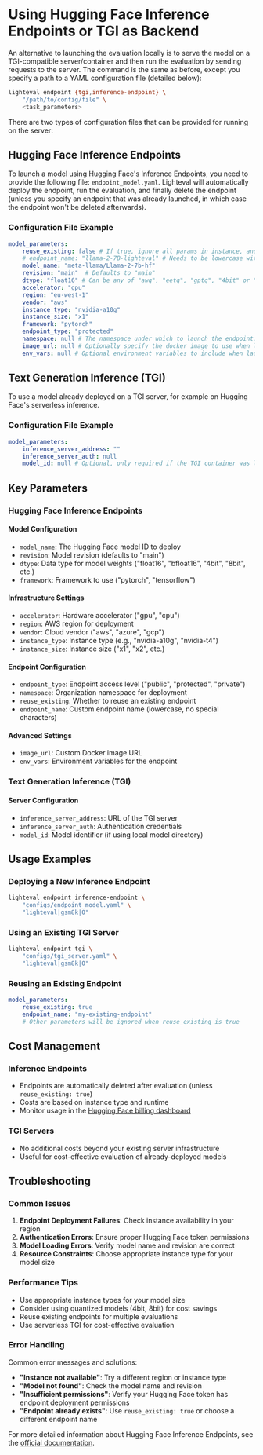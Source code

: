 # Using Hugging Face Inference Endpoints or TGI as Backend

An alternative to launching the evaluation locally is to serve the model on a
TGI-compatible server/container and then run the evaluation by sending requests
to the server. The command is the same as before, except you specify a path to
a YAML configuration file (detailed below):

```bash
lighteval endpoint {tgi,inference-endpoint} \
    "/path/to/config/file" \
    <task_parameters>
```

There are two types of configuration files that can be provided for running on
the server:

## Hugging Face Inference Endpoints

To launch a model using Hugging Face's Inference Endpoints, you need to provide
the following file: `endpoint_model.yaml`. Lighteval will automatically deploy
the endpoint, run the evaluation, and finally delete the endpoint (unless you
specify an endpoint that was already launched, in which case the endpoint won't
be deleted afterwards).

### Configuration File Example

```yaml
model_parameters:
    reuse_existing: false # If true, ignore all params in instance, and don't delete the endpoint after evaluation
    # endpoint_name: "llama-2-7B-lighteval" # Needs to be lowercase without special characters
    model_name: "meta-llama/Llama-2-7b-hf"
    revision: "main"  # Defaults to "main"
    dtype: "float16" # Can be any of "awq", "eetq", "gptq", "4bit" or "8bit" (will use bitsandbytes), "bfloat16" or "float16"
    accelerator: "gpu"
    region: "eu-west-1"
    vendor: "aws"
    instance_type: "nvidia-a10g"
    instance_size: "x1"
    framework: "pytorch"
    endpoint_type: "protected"
    namespace: null # The namespace under which to launch the endpoint. Defaults to the current user's namespace
    image_url: null # Optionally specify the docker image to use when launching the endpoint model. E.g., launching models with later releases of the TGI container with support for newer models.
    env_vars: null # Optional environment variables to include when launching the endpoint. e.g., `MAX_INPUT_LENGTH: 2048`
```

## Text Generation Inference (TGI)

To use a model already deployed on a TGI server, for example on Hugging Face's
serverless inference.

### Configuration File Example

```yaml
model_parameters:
    inference_server_address: ""
    inference_server_auth: null
    model_id: null # Optional, only required if the TGI container was launched with model_id pointing to a local directory
```

## Key Parameters

### Hugging Face Inference Endpoints

#### Model Configuration
- `model_name`: The Hugging Face model ID to deploy
- `revision`: Model revision (defaults to "main")
- `dtype`: Data type for model weights ("float16", "bfloat16", "4bit", "8bit", etc.)
- `framework`: Framework to use ("pytorch", "tensorflow")

#### Infrastructure Settings
- `accelerator`: Hardware accelerator ("gpu", "cpu")
- `region`: AWS region for deployment
- `vendor`: Cloud vendor ("aws", "azure", "gcp")
- `instance_type`: Instance type (e.g., "nvidia-a10g", "nvidia-t4")
- `instance_size`: Instance size ("x1", "x2", etc.)

#### Endpoint Configuration
- `endpoint_type`: Endpoint access level ("public", "protected", "private")
- `namespace`: Organization namespace for deployment
- `reuse_existing`: Whether to reuse an existing endpoint
- `endpoint_name`: Custom endpoint name (lowercase, no special characters)

#### Advanced Settings
- `image_url`: Custom Docker image URL
- `env_vars`: Environment variables for the endpoint

### Text Generation Inference (TGI)

#### Server Configuration
- `inference_server_address`: URL of the TGI server
- `inference_server_auth`: Authentication credentials
- `model_id`: Model identifier (if using local model directory)

## Usage Examples

### Deploying a New Inference Endpoint

```bash
lighteval endpoint inference-endpoint \
    "configs/endpoint_model.yaml" \
    "lighteval|gsm8k|0"
```

### Using an Existing TGI Server

```bash
lighteval endpoint tgi \
    "configs/tgi_server.yaml" \
    "lighteval|gsm8k|0"
```

### Reusing an Existing Endpoint

```yaml
model_parameters:
    reuse_existing: true
    endpoint_name: "my-existing-endpoint"
    # Other parameters will be ignored when reuse_existing is true
```

## Cost Management

### Inference Endpoints
- Endpoints are automatically deleted after evaluation (unless `reuse_existing: true`)
- Costs are based on instance type and runtime
- Monitor usage in the [Hugging Face billing dashboard](https://huggingface.co/settings/billing)

### TGI Servers
- No additional costs beyond your existing server infrastructure
- Useful for cost-effective evaluation of already-deployed models

## Troubleshooting

### Common Issues

1. **Endpoint Deployment Failures**: Check instance availability in your region
2. **Authentication Errors**: Ensure proper Hugging Face token permissions
3. **Model Loading Errors**: Verify model name and revision are correct
4. **Resource Constraints**: Choose appropriate instance type for your model size

### Performance Tips

- Use appropriate instance types for your model size
- Consider using quantized models (4bit, 8bit) for cost savings
- Reuse existing endpoints for multiple evaluations
- Use serverless TGI for cost-effective evaluation

### Error Handling

Common error messages and solutions:
- **"Instance not available"**: Try a different region or instance type
- **"Model not found"**: Check the model name and revision
- **"Insufficient permissions"**: Verify your Hugging Face token has endpoint deployment permissions
- **"Endpoint already exists"**: Use `reuse_existing: true` or choose a different endpoint name

For more detailed information about Hugging Face Inference Endpoints, see the [official documentation](https://huggingface.co/docs/inference-endpoints/).

